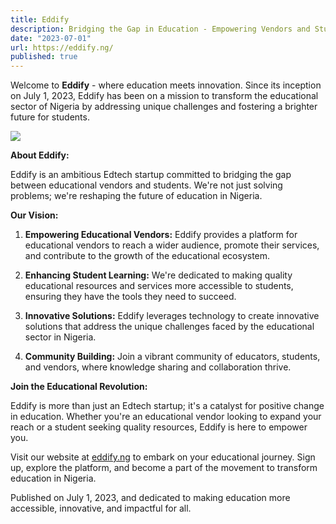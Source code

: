 ```yaml
---
title: Eddify
description: Bridging the Gap in Education - Empowering Vendors and Students
date: "2023-07-01"
url: https://eddify.ng/
published: true
---
```


Welcome to **Eddify** - where education meets innovation. Since its inception on July 1, 2023, Eddify has been on a mission to transform the educational sector of Nigeria by addressing unique challenges and fostering a brighter future for students.

![](https://princegbalam.me/eddify.jpg)

**About Eddify:**

Eddify is an ambitious Edtech startup committed to bridging the gap between educational vendors and students. We're not just solving problems; we're reshaping the future of education in Nigeria.

**Our Vision:**

1. **Empowering Educational Vendors:** Eddify provides a platform for educational vendors to reach a wider audience, promote their services, and contribute to the growth of the educational ecosystem.

2. **Enhancing Student Learning:** We're dedicated to making quality educational resources and services more accessible to students, ensuring they have the tools they need to succeed.

3. **Innovative Solutions:** Eddify leverages technology to create innovative solutions that address the unique challenges faced by the educational sector in Nigeria.

4. **Community Building:** Join a vibrant community of educators, students, and vendors, where knowledge sharing and collaboration thrive.

**Join the Educational Revolution:**

Eddify is more than just an Edtech startup; it's a catalyst for positive change in education. Whether you're an educational vendor looking to expand your reach or a student seeking quality resources, Eddify is here to empower you.

Visit our website at [eddify.ng](https://eddify.ng/) to embark on your educational journey. Sign up, explore the platform, and become a part of the movement to transform education in Nigeria.

Published on July 1, 2023, and dedicated to making education more accessible, innovative, and impactful for all.
